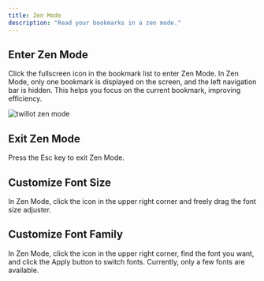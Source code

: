 ```yaml
---
title: Zen Mode
description: "Read your bookmarks in a zen mode."
---
```



## Enter Zen Mode

Click the fullscreen icon in the bookmark list to enter Zen Mode. In Zen Mode, only one bookmark is displayed on the screen, and the left navigation bar is hidden. This helps you focus on the current bookmark, improving efficiency.

<img src="/images/zen-mode.png" alt="twillot zen mode" />

## Exit Zen Mode

Press the Esc key to exit Zen Mode.

## Customize Font Size

In Zen Mode, click the icon in the upper right corner and freely drag the font size adjuster.

## Customize Font Family

In Zen Mode, click the icon in the upper right corner, find the font you want, and click the Apply button to switch fonts. Currently, only a few fonts are available.

<Community />
